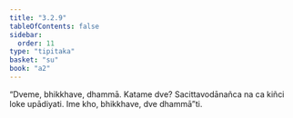 ```yaml
---
title: "3.2.9"
tableOfContents: false
sidebar:
  order: 11
type: "tipitaka"
basket: "su"
book: "a2"
---
```



<DynamicBreadcrumb />

<Division number="139" book="a2" bookNo="15" page="90">

<Paragraph number="229" book="a2">
“Dveme, bhikkhave, dhammā. Katame dve? Sacittavodānañca na ca kiñci loke upādiyati. Ime kho, bhikkhave, dve dhammā”ti.
</Paragraph>
</Division>